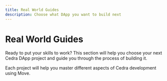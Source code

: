 ```yaml
---
title: Real World Guides
description: Choose what DApp you want to build next
---
```



# Real World Guides

Ready to put your skills to work? This section will help you choose your next Cedra DApp project and guide you through the process of building it.


<CardList>
  <CardList.Card
    title="Fungible Asset (FA) Guide"
    description="Learn how to create and manage a fungible asset"
    to="./guides/first-fa"
  />
  <CardList.Card
    title="NFT Contract - Full Code Walkthrough"
    description="Create NFT collections, mint tokens, and implement transfers with detailed Move code explanations."
    to="./guides/first-nft"
  />
  <CardList.Card
    title="Build a Fee Splitter Contract"
    description="Automatically distribute payments among multiple recipients with proportional fee splitting."
    to="./guides/fee-splitter"
  />
  <CardList.Card
    title="Building Secure Token vesting, Marketplace payments via Escrow"
    description="Reusable, on‑chain time‑locked escrow."
    to="./guides/escrow"
  />
</CardList>

Each project will help you master different aspects of Cedra development using Move. 